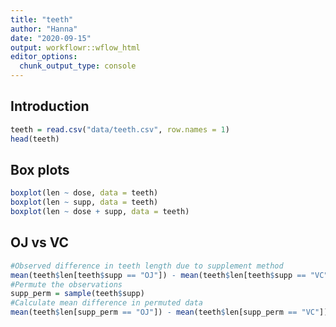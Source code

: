 ---
title: "teeth"
author: "Hanna"
date: "2020-09-15"
output: workflowr::wflow_html
editor_options:
  chunk_output_type: console
---

## Introduction


```{r import-teeth}
teeth = read.csv("data/teeth.csv", row.names = 1)
head(teeth)
```

## Box plots
```{r boxplots}
boxplot(len ~ dose, data = teeth)
boxplot(len ~ supp, data = teeth)
boxplot(len ~ dose + supp, data = teeth)
```

## OJ vs VC
```{r permute}
#Observed difference in teeth length due to supplement method
mean(teeth$len[teeth$supp == "OJ"]) - mean(teeth$len[teeth$supp == "VC"])
#Permute the observations
supp_perm = sample(teeth$supp)
#Calculate mean difference in permuted data
mean(teeth$len[supp_perm == "OJ"]) - mean(teeth$len[supp_perm == "VC"])
```



